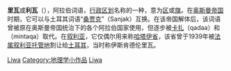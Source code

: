 '''里瓦'''或'''利瓦'''（{{Lang-ar|<big>''' لواء '''</big>}}），阿拉伯词语，[[行政区划|行政区划]]名称的一种，意为[[区|区]]或[[旗_(行政区划)|旗]]。在[[奥斯曼帝国|奥斯曼帝国]]时期，它可以与土耳其词语“[[桑贾克|桑贾克]]”（Sanjak）互换。在该帝国解体后，该词语曾被原在奥斯曼帝国统治下的各个阿拉伯国家使用，但逐步被[[卡扎|卡扎]]（qadaa）和{{le|明塔卡|Mintaqah}}（mintaqa）取代。在[[叙利亚|叙利亚]]，它仅偶尔用来称[[哈塔伊省|哈塔伊省]]，该省曾于1939年被[[法属叙利亚托管地|法属叙利亚托管地]]割让给[[土耳其|土耳其]]，当时称伊斯肯德伦里瓦。

[[Category:阿拉伯语词汇|Liwa]]
[[Category:地理学小作品|Category:地理学小作品]]
[[Category:行政区划单位|Liwa]]